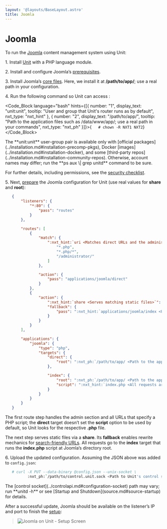 ```yaml
---
layout: '@layouts/BaseLayout.astro'
title: Joomla
---
```

# Joomla

To run the [Joomla](https://www.joomla.org) content management system using Unit:

1\. Install [Unit](../installation.md#installation-precomp-pkgs) with a PHP language module.

2\. Install and configure Joomla’s [prerequisites](https://downloads.joomla.org/technical-requirements).

3\. Install Joomla’s [core files](https://docs.joomla.org/Special:MyLanguage/J3.x:Installing_Joomla).  Here, we install it at **/path/to/app/**; use a real path in your configuration.

4\. Run the following command so Unit can access :

<Code_Block language="bash" hints={[{ number: "1", display_text: "unit:unit", tooltip: "User and group that Unit's router runs as by default", nxt_type: "nxt_hint" }, { number: "2", display_text: "/path/to/app/", tooltip: "Path to the application files such as /data/www/app/; use a real path in your commands", nxt_type: "nxt_ph" }]}>{`   # chown -R NXT1 NXT2`}</Code_Block>

<Note type="note">
The **unit:unit** user-group pair is available only with [official packages](../installation.md#installation-precomp-pkgs), Docker [images](../installation.md#installation-docker), and some [third-party repos](../installation.md#installation-community-repos). Otherwise, account names may differ; run the **ps aux \| grep unitd** command to be sure.
</Note>

For further details, including permissions, see the [security checklist](security.md#security-apps).

5\. Next, [prepare](../configuration.md#configuration-php) the Joomla configuration for Unit (use real values for **share** and **root**):

```json
   {
       "listeners": {
           "*:80": {
               "pass": "routes"
           }
       },

       "routes": [
           {
               "match": {
                   ":nxt_hint:`uri <Matches direct URLs and the administrative section of the site>`": [
                       "*.php",
                       "*.php/*",
                       "/administrator/"
                   ]
               },

               "action": {
                   "pass": "applications/joomla/direct"
               }
           },
           {
               "action": {
                   ":nxt_hint:`share <Serves matching static files>`": ":nxt_ph:`/path/to/app <Path to the application directory; use a real path in your configuration>`$uri",
                   "fallback": {
                       "pass": ":nxt_hint:`applications/joomla/index <Unconditionally matches all remaining URLs, including rewritten ones>`"
                   }
               }
           }
       ],

       "applications": {
           "joomla": {
               "type": "php",
               "targets": {
                   "direct": {
                       "root": ":nxt_ph:`/path/to/app/ <Path to the application directory; use a real path in your configuration>`"
                   },

                   "index": {
                       "root": ":nxt_ph:`/path/to/app/ <Path to the application directory; use a real path in your configuration>`",
                       "script": ":nxt_hint:`index.php <All requests are handled by a single script>`"
                   }
               }
           }
       }
   }
```

The first route step handles the admin section and all URLs that specify a PHP script; the **direct** target doesn’t set the **script** option to be used by default, so Unit looks for the respective **.php** file.

The next step serves static files via a **share**.  Its **fallback** enables rewrite mechanics for [search-friendly URLs](https://docs.joomla.org/Enabling_Search_Engine_Friendly_&#40;SEF&#41;_URLs).  All requests go to the **index** target that runs the **index.php** script at Joomla’s directory root.

6\. Upload the updated configuration.  Assuming the JSON above was added to `config.json`:

```bash
   # curl -X PUT --data-binary @config.json --unix-socket \
          :nxt_ph:`/path/to/control.unit.sock <Path to Unit's control socket in your installation>` :nxt_hint:`http://localhost/config/ <Path to the config section in Unit's control API>`
```

<Note type="note">
The [control socket](../controlapi.md#configuration-socket) path may vary; run **unitd -h** or see [Startup and Shutdown](source.md#source-startup) for details.
</Note>

After a successful update, Joomla should be available on the listener’s IP and port to finish the [setup](https://docs.joomla.org/J3.x:Installing_Joomla#Main_Configuration):

> ![Joomla on Unit - Setup Screen](/joomla.png)